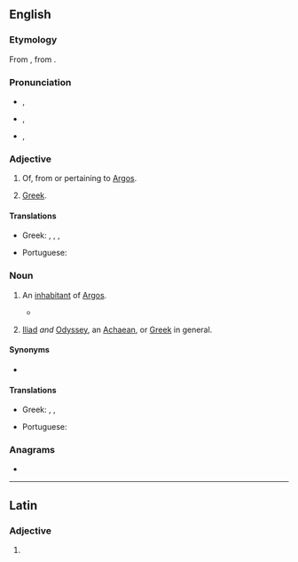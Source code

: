 {{also|argive}}
==English==
{{wikipedia|Argives}}

===Etymology===
From {{uder|en|la|Argīvus}}, from {{uder|en|grc|Ἀργεῖος}}.

===Pronunciation===
* {{a|GA}} {{IPA|en|/ˈɑɹɡaɪv/}}, {{IPA|en|/ˈɑɹd͡ʒaɪv/}}
* {{a|UK}} {{IPA|en|/ˈɑːɡaɪv/}}, {{IPA|en|/ˈɑːdʒaɪv/}}
* {{a|NZ}} {{IPA|en|/ˈɐːɡɒev/}}, {{IPA|en|/ˈɐːdʒɒev/}}

===Adjective===
{{en-adj}}

# {{lb|en|Ancient Greece}} Of, from or pertaining to [[Argos]].
# {{lb|en|Ancient Greece|loosely}} [[Greek]].

====Translations====
{{trans-top|of, from or pertaining to Argos}}
* Greek: {{t+|el|αργείτικος}}, {{t+|el|αργίτικος}}, {{t+|el|αργείος}}, {{t+|el|αργίτης}}
{{trans-mid}}
* Portuguese: {{t|pt|argivo}}
{{trans-bottom}}

===Noun===
{{en-noun}}

# {{lb|en|Ancient Greece}} An [[inhabitant]] of [[Argos]].
#* {{quote-book|en|year=1942|author= George Rawlinson, transl.|title=The Persian Wars|url=http://mcadams.posc.mu.edu/txt/ah/herodotus/|chapter=Erato|by=Herodotus|passage=The Greeks generally think that this fate came upon him because he induced the Pythoness to pronounce against Demaratus; the Athenians differ from all others in saying that it was because he cut down the sacred grove of the goddesses when he made his invasion by Eleusis; while the '''Argives''' ascribe it to his having taken from their refuge and cut to pieces certain '''argives''' who had fled from battle into a precinct sacred to Argus, where Cleomenes slew them, burning likewise at the same time, through irreverence, the grove itself.}}
# {{lb|en|Ancient Greece|poetic}} {{n-g|In the [[Homer]]ic}} [[Iliad]] ''and'' [[Odyssey]], {{n-g|and in later classical epics, an alternate name for}} an [[Achaean]], or [[Greek]] in general.

====Synonyms====
{{sense|person from Argos}}
* {{l|en|Argot}}

====Translations====
{{trans-top|person from Argos}}
* Greek: {{t+|el|Αργείος|m}}, {{t+|el|Αργείτης|m}}, {{t+|el|Αργίτης|m}}
{{trans-mid}}
* Portuguese: {{t|pt|argivo|m}}
{{trans-bottom}}

===Anagrams===
* {{anagrams|en|a=aegirv|rivage|virgae}}

----

==Latin==

===Adjective===
{{la-adj-form|Argīve}}

# {{inflection of|la|Argīvus||voc|m|s}}